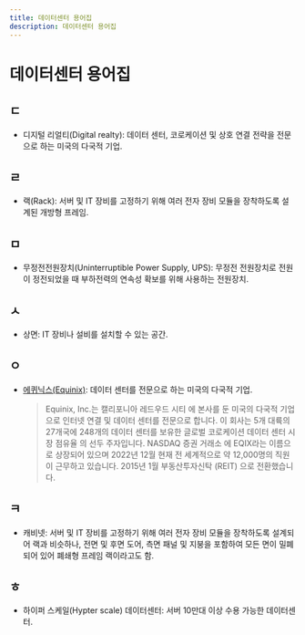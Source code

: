```yaml
---
title: 데이터센터 용어집
description: 데이터센터 용어집
---
```

# 데이터센터 용어집
## ㄷ
* 디지털 리얼티(Digital realty): 데이터 센터, 코로케이션 및 상호 연결 전략을 전문으로 하는 미국의 다국적 기업.

## ㄹ
* 랙(Rack): 서버 및 IT 장비를 고정하기 위해 여러 전자 장비 모듈을 장착하도록 설계된 개방형 프레임.

## ㅁ
* 무정전전원장치(Uninterruptible Power Supply, UPS): 무정전 전원장치로 전원이 정전되었을 때 부하전력의 연속성 확보를 위해 사용하는 전원장치.

## ㅅ
* 상면: IT 장비나 설비를 설치할 수 있는 공간.

## ㅇ
* [에퀴닉스(Equinix)](https://www.equinix.com/): 데이터 센터를 전문으로 하는 미국의 다국적 기업.
  > Equinix, Inc.는 캘리포니아 레드우드 시티 에 본사를 둔 미국의 다국적 기업으로 인터넷 연결 및 데이터 센터를 전문으로 합니다. 이 회사는 5개 대륙의 27개국에 248개의 데이터 센터를 보유한 글로벌 코로케이션 데이터 센터 시장 점유율 의 선두 주자입니다.
NASDAQ 증권 거래소 에 EQIX라는 이름으로 상장되어 있으며 2022년 12월 현재 전 세계적으로 약 12,000명의 직원이 근무하고 있습니다. 2015년 1월 부동산투자신탁 (REIT) 으로 전환했습니다.

## ㅋ
* 캐비넷: 서버 및 IT 장비를 고정하기 위해 여러 전자 장비 모듈을 장착하도록 설계되어 랙과 비슷하나, 전면 및 후면 도어, 측면 패널 및 지붕을 포함하여 모든 면이 밀폐되어 있어 폐쇄형 프레임 랙이라고도 함.

## ㅎ
* 하이퍼 스케일(Hypter scale) 데이터센터: 서버 10만대 이상 수용 가능한 데이터센터.
